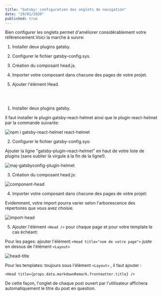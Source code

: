 ```yaml
---
title: "Gatsby: configuration des onglets de navigation"
date: "29/01/2020"
published: true
---
```


Bien configurer les onglets permet d'améliorer considérablement votre référencement.Voici la marche à suivre:


1. Installer deux plugins gatsby.

2. Configurer le fichier gatsby-config.sys.

3. Création du composant head.js.

4. Importer votre composant dans chacune des pages de votre projet.

5. Ajouter l'élément Head.

<br></br>

1. Installer deux plugins gatsby.


Il faut installer le plugin gatsby-react-helmet ainsi que le plugin react-helmet par la commande suivante:

 
![npm i gatsby-react-helmet react-helmet](npm-i-helmet.png)


2. Configurer le fichier gatsby-config.sys:

Ajouter la ligne "gatsby-plugin-react-helmet" en haut de votre liste de plugins (sans oublier la virgule à la fin de la ligne!). 



![maj-gatsbyconfig-plugin-helmet](maj-gatsbyconfig-plugin-helmet.png)



3. Création du composant head.js:



![component-head](component-head.png)


4. Importer votre composant dans chacune des pages de votre projet:


Evidemment, votre import pourra varier selon l'arborescence des répertoires que vous avez choisie.



![import-head](import-head.png)


5. Ajouter l'élément `<Head />` pour chaque page et pour votre template le cas échéant:

Pour les pages: 
ajouter l'élément ` <Head title="nom de votre page"> `  juste en desous de l'élément ` <Layout> `



![head-title](head-title.png)


Pour les templates: 
toujours sous l'élément `<Layout>` , il faut ajouter :


`<Head title={props.data.markdownRemark.frontmatter.title} />`


De cette façon, l'onglet de chaque post ouvert par l'utilisateur affichera automatiquement le titre du post en question.

